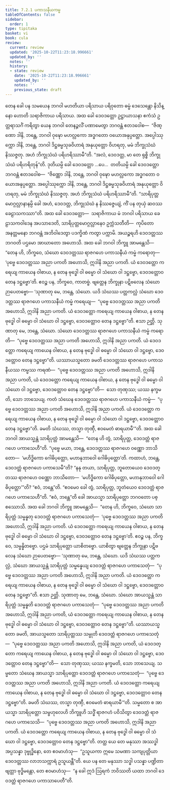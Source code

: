 ```yaml
---
title: 7.2.1 ပကာသနီယကမ္မ
tableOfContents: false
sidebar:
  order: 1
type: tipitaka
basket: vi
book: cula
review:
  current: review
  updated: '2025-10-22T11:23:18.996661'
  updated_by: ''
  notes: ''
  history:
  - state: review
    date: '2025-10-22T11:23:18.996661'
    updated_by: ''
    notes: ''
    previous_state: draft
---
```



<ReviewStatus review={frontmatter.review} showDetails={true} />

<HypothesisAnnotation frontmatter={frontmatter} />

<DynamicBreadcrumb />

<Division number="336" book="cula" e="ch" v="4" p="347">

<Paragraph number="1522" book="cula">
တေန ခေါ ပန သမယေန ဘဂဝါ မဟတိယာ ပရိသာယ ပရိဝုတော ဓမ္မံ ဒေသေန္တော နိသိန္နော ဟောတိ သရာဇိကာယ ပရိသာယ. အထ ခေါ ဒေဝဒတ္တော ဥဋ္ဌာယာသနာ ဧကံသံ ဥတ္တရာသင်္ဂံ ကရိတွာ ယေန ဘဂဝါ တေနဉ္ဇလိံ ပဏာမေတွာ ဘဂဝန္တံ ဧတဒဝေါစ—  “ဇိဏ္ဏော ဒါနိ, ဘန္တေ, ဘဂဝါ ဝုဍ္ဎော မဟလ္လကော အဒ္ဓဂတော ဝယောအနုပ္ပတ္တော. အပ္ပေါဿုက္ကော ဒါနိ, ဘန္တေ, ဘဂဝါ ဒိဋ္ဌဓမ္မသုခဝိဟာရံ အနုယုတ္တော ဝိဟရတု, မမံ ဘိက္ခုသံဃံ နိဿဇ္ဇတု. အဟံ ဘိက္ခုသံဃံ ပရိဟရိဿာမီ”တိ. “အလံ, ဒေဝဒတ္တ, မာ တေ ရုစ္စိ ဘိက္ခုသံဃံ ပရိဟရိတုန်”တိ.
</Paragraph>

<Paragraph number="1523" book="cula">
ဒုတိယမ္ပိ ခေါ ဒေဝဒတ္တော …ပေ…  တတိယမ္ပိ ခေါ ဒေဝဒတ္တော ဘဂဝန္တံ ဧတဒဝေါစ—  “ဇိဏ္ဏော ဒါနိ, ဘန္တေ, ဘဂဝါ ဝုဍ္ဎော မဟလ္လကော အဒ္ဓဂတော ဝယောအနုပ္ပတ္တော. အပ္ပေါဿုက္ကော ဒါနိ, ဘန္တေ, ဘဂဝါ ဒိဋ္ဌဓမ္မသုခဝိဟာရံ အနုယုတ္တော ဝိဟရတု, မမံ ဘိက္ခုသံဃံ နိဿဇ္ဇတု. အဟံ ဘိက္ခုသံဃံ ပရိဟရိဿာမီ”တိ.
</Paragraph>

<Paragraph number="1524" book="cula">
“သာရိပုတ္တမောဂ္ဂလ္လာနာနမ္ပိ ခေါ အဟံ, ဒေဝဒတ္တ, ဘိက္ခုသံဃံ န နိဿဇ္ဇေယျံ, ကိံ ပန တုယှံ ဆဝဿ ခေဠာသကဿာ”တိ. အထ ခေါ ဒေဝဒတ္တော—  သရာဇိကာယ မံ ဘဂဝါ ပရိသာယ ခေဠာသကဝါဒေန အပသာဒေတိ, သာရိပုတ္တမောဂ္ဂလ္လာနေဝ ဥက္ကံသတီတိ—  ကုပိတော အနတ္တမနော ဘဂဝန္တံ အဘိဝါဒေတွာ ပဒက္ခိဏံ ကတွာ ပက္ကာမိ. အယဉ္စရဟိ ဒေဝဒတ္တဿ ဘဂဝတိ ပဌမော အာဃာတော အဟောသိ.
</Paragraph>

<Paragraph number="1525" book="cula">
အထ ခေါ ဘဂဝါ ဘိက္ခူ အာမန္တေသိ—  “တေန ဟိ, ဘိက္ခဝေ, သံဃော ဒေဝဒတ္တဿ ရာဇဂဟေ ပကာသနီယံ ကမ္မံ ကရောတု—  ‘ပုဗ္ဗေ ဒေဝဒတ္တဿ အညာ ပကတိ အဟောသိ, ဣဒါနိ အညာ ပကတိ. ယံ ဒေဝဒတ္တော ကရေယျ ကာယေန ဝါစာယ, န တေန ဗုဒ္ဓေါ ဝါ ဓမ္မော ဝါ သံဃော ဝါ ဒဋ္ဌဗ္ဗော, ဒေဝဒတ္တောဝ တေန ဒဋ္ဌဗ္ဗော’တိ. ဧဝဉ္စ ပန, ဘိက္ခဝေ, ကာတဗ္ဗံ. ဗျတ္တေန ဘိက္ခုနာ ပဋိဗလေန သံဃော ဉာပေတဗ္ဗော—
</Paragraph>

</Division>
<Division number="337" book="cula" e="ch" v="4" p="347">

<Paragraph number="1526" book="cula">
‘သုဏာတု မေ, ဘန္တေ, သံဃော. ယဒိ သံဃဿ ပတ္တကလ္လံ သံဃော ဒေဝဒတ္တဿ ရာဇဂဟေ ပကာသနီယံ ကမ္မံ ကရေယျ—  “ပုဗ္ဗေ ဒေဝဒတ္တဿ အညာ ပကတိ အဟောသိ, ဣဒါနိ အညာ ပကတိ. ယံ ဒေဝဒတ္တော ကရေယျ ကာယေန ဝါစာယ, န တေန ဗုဒ္ဓေါ ဝါ ဓမ္မော ဝါ သံဃော ဝါ ဒဋ္ဌဗ္ဗော, ဒေဝဒတ္တောဝ တေန ဒဋ္ဌဗ္ဗော”တိ. ဧသာ ဉတ္တိ.
</Paragraph>

<Paragraph number="1527" book="cula">
သုဏာတု မေ, ဘန္တေ, သံဃော. သံဃော ဒေဝဒတ္တဿ ရာဇဂဟေ ပကာသနီယံ ကမ္မံ ကရောတိ—  “ပုဗ္ဗေ ဒေဝဒတ္တဿ အညာ ပကတိ အဟောသိ, ဣဒါနိ အညာ ပကတိ. ယံ ဒေဝဒတ္တော ကရေယျ ကာယေန ဝါစာယ, န တေန ဗုဒ္ဓေါ ဝါ ဓမ္မော ဝါ သံဃော ဝါ ဒဋ္ဌဗ္ဗော, ဒေဝဒတ္တောဝ တေန ဒဋ္ဌဗ္ဗော”တိ. ယဿာယသ္မတော ခမတိ ဒေဝဒတ္တဿ ရာဇဂဟေ ပကာသနီယဿ ကမ္မဿ ကရဏံ—  “ပုဗ္ဗေ ဒေဝဒတ္တဿ အညာ ပကတိ အဟောသိ, ဣဒါနိ အညာ ပကတိ, ယံ ဒေဝဒတ္တော ကရေယျ ကာယေန ဝါစာယ, န တေန ဗုဒ္ဓေါ ဝါ ဓမ္မော ဝါ သံဃော ဝါ ဒဋ္ဌဗ္ဗော, ဒေဝဒတ္တောဝ တေန ဒဋ္ဌဗ္ဗော”တိ—  သော တုဏှဿ; ယဿ နက္ခမတိ, သော ဘာသေယျ.
</Paragraph>

<Paragraph number="1528" book="cula">
ကတံ သံဃေန ဒေဝဒတ္တဿ ရာဇဂဟေ ပကာသနီယံ ကမ္မံ—  “ပုဗ္ဗေ ဒေဝဒတ္တဿ အညာ ပကတိ အဟောသိ, ဣဒါနိ အညာ ပကတိ. ယံ ဒေဝဒတ္တော ကရေယျ ကာယေန ဝါစာယ, န တေန ဗုဒ္ဓေါ ဝါ ဓမ္မော ဝါ သံဃော ဝါ ဒဋ္ဌဗ္ဗော, ဒေဝဒတ္တောဝ တေန ဒဋ္ဌဗ္ဗော”တိ. ခမတိ သံဃဿ, တသ္မာ တုဏှီ, ဧဝမေတံ ဓာရယာမီ’”တိ.
</Paragraph>

</Division>
<Division number="338" book="cula" e="ch" v="4" p="348">

<Paragraph number="1529" book="cula">
အထ ခေါ ဘဂဝါ အာယသ္မန္တံ သာရိပုတ္တံ အာမန္တေသိ—  “တေန ဟိ တွံ, သာရိပုတ္တ, ဒေဝဒတ္တံ ရာဇဂဟေ ပကာသေဟီ”တိ. “ပုဗ္ဗေ မယာ, ဘန္တေ, ဒေဝဒတ္တဿ ရာဇဂဟေ ဝဏ္ဏော ဘာသိတော—  ‘မဟိဒ္ဓိကော ဂေါဓိပုတ္တော, မဟာနုဘာဝေါ ဂေါဓိပုတ္တော’တိ. ကထာဟံ, ဘန္တေ, ဒေဝဒတ္တံ ရာဇဂဟေ ပကာသေမီ”တိ? “နနု တယာ, သာရိပုတ္တ, ဘူတောယေဝ ဒေဝဒတ္တဿ ရာဇဂဟေ ဝဏ္ဏော ဘာသိတော—  ‘မဟိဒ္ဓိကော ဂေါဓိပုတ္တော, မဟာနုဘာဝေါ ဂေါဓိပုတ္တော’”တိ? “ဧဝံ, ဘန္တေ”တိ. “ဧဝမေဝ ခေါ တွံ, သာရိပုတ္တ, ဘူတံယေဝ ဒေဝဒတ္တံ ရာဇဂဟေ ပကာသေဟီ”တိ. “ဧဝံ, ဘန္တေ”တိ ခေါ အာယသ္မာ သာရိပုတ္တော ဘဂဝတော ပစ္စဿောသိ.
</Paragraph>

<Paragraph number="1530" book="cula">
အထ ခေါ ဘဂဝါ ဘိက္ခူ အာမန္တေသိ—  “တေန ဟိ, ဘိက္ခဝေ, သံဃော သာရိပုတ္တံ သမ္မန္နတု ဒေဝဒတ္တံ ရာဇဂဟေ ပကာသေတုံ—  ‘ပုဗ္ဗေ ဒေဝဒတ္တဿ အညာ ပကတိ အဟောသိ, ဣဒါနိ အညာ ပကတိ. ယံ ဒေဝဒတ္တော ကရေယျ ကာယေန ဝါစာယ, န တေန ဗုဒ္ဓေါ ဝါ ဓမ္မော ဝါ သံဃော ဝါ ဒဋ္ဌဗ္ဗော, ဒေဝဒတ္တောဝ တေန ဒဋ္ဌဗ္ဗော’တိ. ဧဝဉ္စ ပန, ဘိက္ခဝေ, သမ္မန္နိတဗ္ဗော. ပဌမံ သာရိပုတ္တော ယာစိတဗ္ဗော. ယာစိတွာ ဗျတ္တေန ဘိက္ခုနာ ပဋိဗလေန သံဃော ဉာပေတဗ္ဗော—
</Paragraph>

<Paragraph number="1531" book="cula">
‘သုဏာတု မေ, ဘန္တေ, သံဃော. ယဒိ သံဃဿ ပတ္တကလ္လံ, သံဃော အာယသ္မန္တံ သာရိပုတ္တံ သမ္မန္နေယျ ဒေဝဒတ္တံ ရာဇဂဟေ ပကာသေတုံ—  “ပုဗ္ဗေ ဒေဝဒတ္တဿ အညာ ပကတိ အဟောသိ, ဣဒါနိ အညာ ပကတိ. ယံ ဒေဝဒတ္တော ကရေယျ ကာယေန ဝါစာယ, န တေန ဗုဒ္ဓေါ ဝါ ဓမ္မော ဝါ သံဃော ဝါ ဒဋ္ဌဗ္ဗော, ဒေဝဒတ္တောဝ တေန ဒဋ္ဌဗ္ဗော”တိ. ဧသာ ဉတ္တိ.
</Paragraph>

<Paragraph number="1532" book="cula">
သုဏာတု မေ, ဘန္တေ, သံဃော. သံဃော အာယသ္မန္တံ သာရိပုတ္တံ သမ္မန္နတိ ဒေဝဒတ္တံ ရာဇဂဟေ ပကာသေတုံ—  “ပုဗ္ဗေ ဒေဝဒတ္တဿ အညာ ပကတိ အဟောသိ, ဣဒါနိ အညာ ပကတိ, ယံ ဒေဝဒတ္တော ကရေယျ ကာယေန ဝါစာယ, န တေန ဗုဒ္ဓေါ ဝါ ဓမ္မော ဝါ သံဃော ဝါ ဒဋ္ဌဗ္ဗော, ဒေဝဒတ္တောဝ တေန ဒဋ္ဌဗ္ဗော”တိ. ယဿာယသ္မတော ခမတိ, အာယသ္မတော သာရိပုတ္တဿ သမ္မုတိ ဒေဝဒတ္တံ ရာဇဂဟေ ပကာသေတုံ—  “ပုဗ္ဗေ ဒေဝဒတ္တဿ အညာ ပကတိ အဟောသိ, ဣဒါနိ အညာ ပကတိ, ယံ ဒေဝဒတ္တော ကရေယျ ကာယေန ဝါစာယ, န တေန ဗုဒ္ဓေါ ဝါ ဓမ္မော ဝါ သံဃော ဝါ ဒဋ္ဌဗ္ဗော, ဒေဝဒတ္တောဝ တေန ဒဋ္ဌဗ္ဗော”တိ—  သော တုဏှဿ; ယဿ နက္ခမတိ, သော ဘာသေယျ.
</Paragraph>

<Paragraph number="1533" book="cula">
သမ္မတော သံဃေန အာယသ္မာ သာရိပုတ္တော ဒေဝဒတ္တံ ရာဇဂဟေ ပကာသေတုံ—  “ပုဗ္ဗေ ဒေဝဒတ္တဿ အညာ ပကတိ အဟောသိ, ဣဒါနိ အညာ ပကတိ. ယံ ဒေဝဒတ္တော ကရေယျ ကာယေန ဝါစာယ, န တေန ဗုဒ္ဓေါ ဝါ ဓမ္မော ဝါ သံဃော ဝါ ဒဋ္ဌဗ္ဗော, ဒေဝဒတ္တောဝ တေန ဒဋ္ဌဗ္ဗော”တိ. ခမတိ သံဃဿ, တသ္မာ တုဏှီ, ဧဝမေတံ ဓာရယာမီ’”တိ.
</Paragraph>

<Paragraph number="1534" book="cula">
သမ္မတော စ အာယသ္မာ သာရိပုတ္တော သမ္ဗဟုလေဟိ ဘိက္ခူဟိ သဒ္ဓိံ ရာဇဂဟံ ပဝိသိတွာ ဒေဝဒတ္တံ ရာဇဂဟေ ပကာသေသိ—  “ပုဗ္ဗေ ဒေဝဒတ္တဿ အညာ ပကတိ အဟောသိ, ဣဒါနိ အညာ ပကတိ. ယံ ဒေဝဒတ္တော ကရေယျ ကာယေန ဝါစာယ, န တေန ဗုဒ္ဓေါ ဝါ ဓမ္မော ဝါ သံဃော ဝါ ဒဋ္ဌဗ္ဗော, ဒေဝဒတ္တောဝ တေန ဒဋ္ဌဗ္ဗော”တိ. တတ္ထ ယေ တေ မနုဿာ အဿဒ္ဓါ အပ္ပသန္နာ ဒုဗ္ဗုဒ္ဓိနော, တေ ဧဝမာဟံသု—  “ဥသူယကာ ဣမေ သမဏာ သကျပုတ္တိယာ ဒေဝဒတ္တဿ လာဘသက္ကာရံ ဥသူယန္တီ”တိ. ယေ ပန တေ မနုဿာ သဒ္ဓါ ပသန္နာ ပဏ္ဍိတာ ဗျတ္တာ ဗုဒ္ဓိမန္တော, တေ ဧဝမာဟံသု—  “န ခေါ ဣဒံ ဩရကံ ဘဝိဿတိ ယထာ ဘဂဝါ ဒေဝဒတ္တံ ရာဇဂဟေ ပကာသာပေတီ”တိ.
</Paragraph>
</Division>
